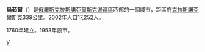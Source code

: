'''烏茹爾'''（{{lang|ru|Ужу́р}}）是[[俄羅斯|俄羅斯]][[克拉斯諾亞爾斯克邊疆區|克拉斯諾亞爾斯克邊疆區]]西部的一個城市，距區府[[克拉斯諾亞爾斯克|克拉斯諾亞爾斯克]]339公里。2002年人口17,252人。

1760年建立。1953年設市。
{{coord|55|19|N|89|49|E|display=title}}
{{克拉斯諾亞爾斯克邊疆區城市}}
[[Category:克拉斯諾亞爾斯克邊疆區城市|У]]